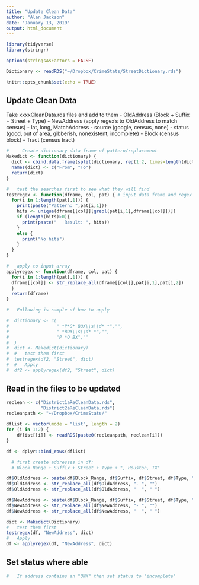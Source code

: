 ```yaml
---
title: "Update Clean Data"
author: "Alan Jackson"
date: "January 13, 2019"
output: html_document
---
```


```r

library(tidyverse)
library(stringr)

options(stringsAsFactors = FALSE)

Dictionary <- readRDS("~/Dropbox/CrimeStats/StreetDictionary.rds")

knitr::opts_chunk$set(echo = TRUE)
```

## Update Clean Data

Take xxxxCleanData.rds files and add to them
  - OldAddress (Block + Suffix + Street + Type)
  - NewAddress (apply regex's to OldAddress to match census)
  - lat, long, MatchAddress
  - source (google, census, none)
  - status (good, out of area, gibberish, nonexistent, incomplete)
  - Block (census block)
  - Tract (census tract)

```r

#     Create dictionary data frame of pattern/replacement
Makedict <- function(dictionary) {
  dict <- cbind.data.frame(split(dictionary, rep(1:2, times=length(dictionary)/2)), stringsAsFactors=F)
  names(dict) <- c("From", "To")
  return(dict)
}

#   test the searches first to see what they will find
testregex <- function(dframe, col, pat) { # input data frame and regex
  for(i in 1:length(pat[,1])) {
    print(paste("Pattern: ",pat[i,1]))
    hits <- unique(dframe[[col]][grepl(pat[i,1],dframe[[col]])])
    if (length(hits)>0){
      print(paste("   Result: ", hits))
    }
    else {
      print("No hits")
    }
  }
}

#   apply to input array
applyregex <- function(dframe, col, pat) {
  for(i in 1:length(pat[,1])) {
  dframe[[col]] <- str_replace_all(dframe[[col]],pat[i,1],pat[i,2])
  }
  return(dframe)
}

#   Following is sample of how to apply

#  dictionary <- c(
#                  " *P*O* BOX\\s\\d* *","",
#                  " *BOX\\s\\d* *","",
#                  "P *O BX",""
#  )
#  dict <- Makedict(dictionary)
#  #   test them first
#  testregex(df2, "Street", dict)
#  #   Apply
#  df2 <- applyregex(df2, "Street", dict)

```

##  Read in the files to be updated

```r


reclean <- c("District1aReCleanData.rds", 
             "District2aReCleanData.rds")
recleanpath <- "~/Dropbox/CrimeStats/"

dflist <- vector(mode = "list", length = 2)
for (i in 1:2) {
    dflist[[i]] <- readRDS(paste0(recleanpath, reclean[i]))
}

df <- dplyr::bind_rows(dflist)

  # first create addresses in df: 
  # Block_Range + Suffix + Street + Type + ", Houston, TX"

df$OldAddress <- paste(df$Block_Range, df$Suffix, df$Street, df$Type, ", Houston, TX")
df$OldAddress <- str_replace_all(df$OldAddress, "- ", "")
df$OldAddress <- str_replace_all(df$OldAddress, "  ", " ")

df$NewAddress <- paste(df$Block_Range, df$Suffix, df$Street, df$Type, ", Houston, TX")
df$NewAddress <- str_replace_all(df$NewAddress, "- ", "")
df$NewAddress <- str_replace_all(df$NewAddress, "  ", " ")

dict <- Makedict(Dictionary)
#   test them first
testregex(df, "NewAddress", dict)
#   Apply
df <- applyregex(df, "NewAddress", dict)
```

##  Set status where able

```r

#   If address contains an "UNK" then set status to "incomplete"



```



